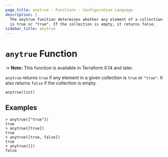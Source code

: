 ```yaml
---
page_title: anytrue - Functions - Configuration Language
description: |-
  The anytrue function determines whether any element of a collection
  is true or "true". If the collection is empty, it returns false.
sidebar_title: anytrue
---
```


# `anytrue` Function

-> **Note:** This function is available in Terraform 0.14 and later.

`anytrue` returns `true` if any element in a given collection is `true`
or `"true"`. It also returns `false` if the collection is empty.

```hcl
anytrue(list)
```

## Examples

```command
> anytrue(["true"])
true
> anytrue([true])
true
> anytrue([true, false])
true
> anytrue([])
false
```

